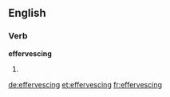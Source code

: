==English==

===Verb===
'''effervescing'''

# {{present participle of|effervesce}}

[[de:effervescing]]
[[et:effervescing]]
[[fr:effervescing]]